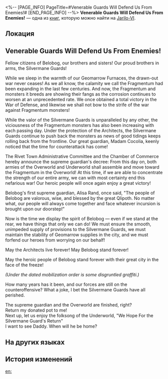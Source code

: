 <%-- [PAGE_INFO]
PageTitle=#Venerable Guards Will Defend Us From Enemies!#
[END_PAGE_INFO] --%>
{{Дополнить}}
{{Книга Инфобокс
|id           = 093
|partIds      = 190218
|Название     = 
|Изображение  = Предмет Записи.png
|Мир          = Jarilo-VI
|Томов        = 1
|Автор        = <!--нужно добавить-->
|Описание     = The call Cocolia issued when she declared the Underworld to be sealed off. Some residents of the Underworld expressed their displeasure at this.
|Том1         = {{tx}}
|Источник1    = {{tx|Отсутствует источник}}
|Персонажи    = Qlipoth
|Фракции      = 
}}
'''Venerable Guards Will Defend Us From Enemies!''' — одна из [[Книги|книг]], которую можно найти на [[Jarilo-VI]].

==Локация==
{{Отметка карты|<!--название карты-->|<!--id отметки-->}}

==Venerable Guards Will Defend Us From Enemies!==
<div align="center">{{Размер|+2|Venerable Guards Will Defend Us From Enemies!}}</div>

Fellow citizens of Belobog, our brothers and sisters! Our proud brothers in arms, the Silvermane Guards!

While we sleep in the warmth of our Geomarrow Furnaces, the drawn-out war never ceases! As we all know, the calamity we call the Fragmentum had been expanding in the last few centuries. And now, the Fragmentum and monsters it breeds are showing their fangs as the corrosion continues to worsen at an unprecedented rate. We once obtained a total victory in the War of Defense, and likewise we shall not bow to the strife of the war against Fragmentum monsters!

While the valor of the Silvermane Guards is unparalleled by any other, the viciousness of the Fragmentum monsters has also been increasing with each passing day. Under the protection of the Architects, the Silvermane Guards continue to push back the monsters as news of good tidings keeps rolling back from the frontline. Our great guardian, Madam Cocolia, keenly noticed that the time for counterattack has come!

The Rivet Town Administrative Committee and the Chamber of Commerce hereby announce the supreme guardian's decree: From this day on, both armies of the Overworld and Underworld shall assemble and move toward the Fragmentum in the Overworld! At this time, if we are able to concentrate the strength of our entire army, we can with most certainty end this nefarious war! Our heroic people will once again enjoy a great victory!

Belobog's first supreme guardian, Alisa Rand, once said, "The people of Belobog are valorous, wise, and blessed by the great Qlipoth. No matter what, our people will always come together and face whatever incursion is brought upon our doorstep!"

Now is the time we display the spirit of Belobog &mdash; even if we stand at the rear, we have things that only we can do! We must ensure the smooth, unimpeded supply of provisions to the Silvermane Guards, we must maintain the stability of Geomarrow supplies in the city, and we must forfend our heroes from worrying on our behalf!

May the Architects live forever! May Belobog stand forever!

May the heroic people of Belobog stand forever with their great city in the face of the freeze!


''(Under the dated mobilization order is some disgruntled graffiti.)''

How many years has it been, and our forces are still on the counteroffensive? What a joke, I bet the Silvermane Guards have all perished.

The supreme guardian and the Overworld are finished, right?<br />
Return my donated pot to me!<br />
Next up, let us enjoy the folksong of the Underworld, "We Hope For the Silvermane Guard's Return"<br />
I want to see Daddy. When will he be home?

==На других языках==
{{На других языках
|en   = Venerable Guards Will Defend Us From Enemies!
|zhs  = 光荣的铁卫将为我们抵御外敌！
|zht  = 光榮的鐵衛將為我們抵禦外敵！
|ja   = 栄えあるシルバーメインが外敵から我らを守る！
|ko   = 영광스러운 철위대가 외적을 막아낼 것이다!
|es   = ¡Los gloriosos guardias nos defenderán de nuestros enemigos!
|fr   = Les vénérables Gardes nous protègeront contre les ennemis&nbsp;!
|ru   = Почтенные Среброгривые Стражи защитят нас от врагов!
|th   = กองกำลังอันทรงเกียรติ จะปกป้องเราจากศัตรู!
|vi   = Thiết Vệ Vinh Dự Ngăn Kẻ Địch Vì Chúng Ta!
|de   = Ehrwürdige Wachen werden uns vor Feinden schützen!
|id   = Guard yang Mulia Membela akan Kita dari Musuh!
|pt   = Guardas Veneráveis Nos Defenderão dos Inimigos!
}}

==История изменений==
{{История изменений|3.5}}

[[en:]]